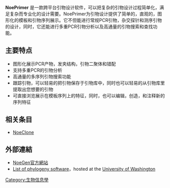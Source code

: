 {{rewrite|time=2015-12-14T02:39:25+00:00}}
{{Infobox Software
| name = NoePrimer
| logo = 
| screenshot = 
| caption = 
| developer = NoeGen Inc.
| latest release version = 2.01
| latest release date = 2009
| latest preview version = 
| latest preview date = 
| operating system = [[Windows|Windows]]、[[Linux|Linux]]、[[Mac_OS_X|Mac OS X]]、[[Solaris|Solaris]]
| platform = 
| genre = [[生物信息學|生物信息學]]
| license = 商业
| website = http://www.noegen.com
}}
'''NoePrimer''' 是一款跨平台引物设计软件，可以把复杂的引物设计过程简单化，满足复杂而专业化的设计需要。NoePrimer为引物设计提供了简单的，直观的，图形化的模板和引物序列展示。它不但能进行常规PCR引物，杂交探针和测序引物的设计，同时，它还能进行多重PCR引物分析以及高通量的引物搜索和查找功能。

== 主要特点 ==
*图形化展示PCR产物，发夹结构，引物二聚体和错配
*支持多重PCR的引物分析
*高通量的多序列引物搜索功能
*跟踪引物，可以轻易的把引物保存于引物库中，同时也可以轻易的从引物库里提取出您想要的引物
*可直接浏览展示在模板序列上的特征，同时，也可以编辑，创造，和注释新的序列特征

== 相关条目 ==
*[[NoeClone|NoeClone]]

== 外部連結 ==
*[http://www.noegen.com/ NoeGen官方網站]{{Wayback|url=http://www.noegen.com/ |date=20100403100049 }}
*[http://evolution.genetics.washington.edu/phylip/software.html List of phylogeny software]{{Wayback|url=http://evolution.genetics.washington.edu/phylip/software.html |date=20060105033456 }}，hosted at the [[華盛頓大學|University of Washington]]
{{bioinformatics-stub}}

[[Category:生物信息學|Category:生物信息學]]